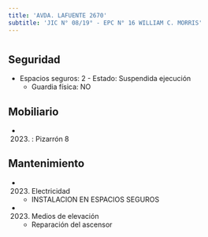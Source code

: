 ```yaml
---
title: 'AVDA. LAFUENTE 2670'
subtitle: 'JIC N° 08/19° - EPC N° 16 WILLIAM C. MORRIS'
---
```


#


## Seguridad

*  Espacios seguros: 2 - Estado: Suspendida ejecución 
    + Guardia física: NO





## Mobiliario

*  (2023) : Pizarrón 8 





## Mantenimiento

*  (2023) Electricidad 
    + INSTALACION EN ESPACIOS SEGUROS

*  (2023) Medios de elevación 
    + Reparación del ascensor



